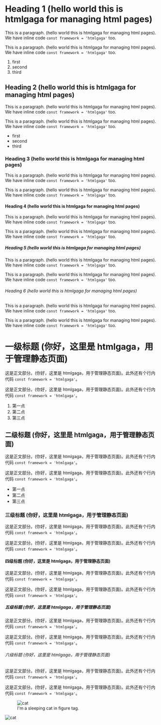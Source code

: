 
# Heading 1 (hello world this is htmlgaga for managing html pages)

This is a paragraph. (hello world this is htmlgaga for managing html pages). We have inline code `const framework = 'htmlgaga'` too.

This is a paragraph. (hello world this is htmlgaga for managing html pages). We have inline code `const framework = 'htmlgaga'` too.

1. first
2. second
3. third

## Heading 2 (hello world this is htmlgaga for managing html pages)

This is a paragraph. (hello world this is htmlgaga for managing html pages). We have inline code `const framework = 'htmlgaga'` too.

This is a paragraph. (hello world this is htmlgaga for managing html pages). We have inline code `const framework = 'htmlgaga'` too.

- first
- second
- third

### Heading 3 (hello world this is htmlgaga for managing html pages)

This is a paragraph. (hello world this is htmlgaga for managing html pages). We have inline code `const framework = 'htmlgaga'` too.

This is a paragraph. (hello world this is htmlgaga for managing html pages). We have inline code `const framework = 'htmlgaga'` too.

#### Heading 4 (hello world this is htmlgaga for managing html pages)

This is a paragraph. (hello world this is htmlgaga for managing html pages). We have inline code `const framework = 'htmlgaga'` too.

This is a paragraph. (hello world this is htmlgaga for managing html pages). We have inline code `const framework = 'htmlgaga'` too.

##### Heading 5 (hello world this is htmlgaga for managing html pages)

This is a paragraph. (hello world this is htmlgaga for managing html pages). We have inline code `const framework = 'htmlgaga'` too.

This is a paragraph. (hello world this is htmlgaga for managing html pages). We have inline code `const framework = 'htmlgaga'` too.

###### Heading 6 (hello world this is htmlgaga for managing html pages)

This is a paragraph. (hello world this is htmlgaga for managing html pages). We have inline code `const framework = 'htmlgaga'` too.

This is a paragraph. (hello world this is htmlgaga for managing html pages). We have inline code `const framework = 'htmlgaga'` too.

# 一级标题 (你好，这里是 htmlgaga，用于管理静态页面)

这是正文部分。(你好，这里是 htmlgaga，用于管理静态页面)。此外还有个行内代码 `const framework = 'htmlgaga'`。

这是正文部分。(你好，这里是 htmlgaga，用于管理静态页面)。此外还有个行内代码 `const framework = 'htmlgaga'`。

1. 第一点
2. 第二点
3. 第三点

## 二级标题 (你好，这里是 htmlgaga，用于管理静态页面)

这是正文部分。(你好，这里是 htmlgaga，用于管理静态页面)。此外还有个行内代码 `const framework = 'htmlgaga'`。

这是正文部分。(你好，这里是 htmlgaga，用于管理静态页面)。此外还有个行内代码 `const framework = 'htmlgaga'`。

- 第一点
- 第二点
- 第三点

### 三级标题 (你好，这里是 htmlgaga，用于管理静态页面)

这是正文部分。(你好，这里是 htmlgaga，用于管理静态页面)。此外还有个行内代码 `const framework = 'htmlgaga'`。

这是正文部分。(你好，这里是 htmlgaga，用于管理静态页面)。此外还有个行内代码 `const framework = 'htmlgaga'`。

#### 四级标题 (你好，这里是 htmlgaga，用于管理静态页面)

这是正文部分。(你好，这里是 htmlgaga，用于管理静态页面)。此外还有个行内代码 `const framework = 'htmlgaga'`。

这是正文部分。(你好，这里是 htmlgaga，用于管理静态页面)。此外还有个行内代码 `const framework = 'htmlgaga'`。

##### 五级标题 (你好，这里是 htmlgaga，用于管理静态页面)

这是正文部分。(你好，这里是 htmlgaga，用于管理静态页面)。此外还有个行内代码 `const framework = 'htmlgaga'`。

这是正文部分。(你好，这里是 htmlgaga，用于管理静态页面)。此外还有个行内代码 `const framework = 'htmlgaga'`。

###### 六级标题 (你好，这里是 htmlgaga，用于管理静态页面)

这是正文部分。(你好，这里是 htmlgaga，用于管理静态页面)。此外还有个行内代码 `const framework = 'htmlgaga'`。

这是正文部分。(你好，这里是 htmlgaga，用于管理静态页面)。此外还有个行内代码 `const framework = 'htmlgaga'`。

<figure>
  <img src={cat} alt="cat" />
  <figcaption>I'm a sleeping cat in figure tag.</figcaption>
</figure>

<div>
  <img src={cat} alt="cat" />
</div>

